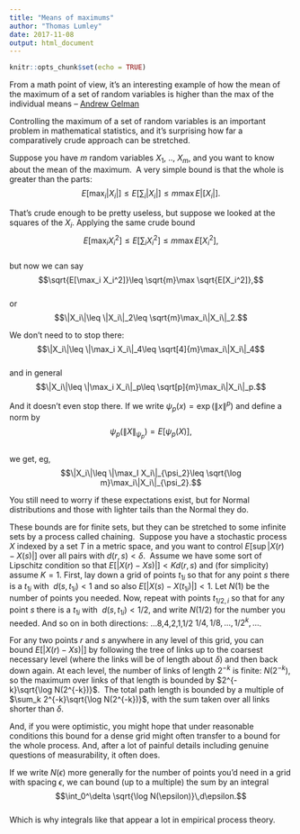 ```yaml
---
title: "Means of maximums"
author: "Thomas Lumley"
date: 2017-11-08
output: html_document
---
```


```r
knitr::opts_chunk$set(echo = TRUE)
```


From a math point of view, it’s an interesting example of how the mean of the maximum of a set of random variables is higher than the max of the individual means -- [Andrew Gelman](http://andrewgelman.com/2017/10/19/think-top-batting-average-will-higher-311-pooling-point-predictions-bayesian-inference/)  

Controlling the maximum of a set of random variables is an important problem in mathematical statistics, and it’s surprising how far a comparatively crude approach can be stretched.

Suppose you have $m$ random variables $X_1$, .., $X_m$, and you want to know about the mean of the maximum.  A very simple bound is that the whole is greater than the parts:  
$$E[\max_i |X_i|]\leq E[\sum_i |X_i|]\leq m\max E|[X_i|].$$

That’s crude enough to be pretty useless, but suppose we looked at the squares of the $X_i$. Applying the same crude bound  
$$E[\max_i X_i^2]\leq E[\sum_i X_i^2]\leq m\max E[X_i^2],$$  
but now we can say  
$$\sqrt{E[\max_i X_i^2]}\leq \sqrt{m}\max \sqrt{E[X_i^2]},$$  
or  
$$\|X_i\|\leq \|X_i\|_2\leq \sqrt{m}\max_i\|X_i\|_2.$$

We don’t need to to stop there:  
$$\|X_i\|\leq \|\max_i X_i\|_4\leq \sqrt[4]{m}\max_i\|X_i\|_4$$  
and in general  
$$\|X_i\|\leq \|\max_i X_i\|_p\leq \sqrt[p]{m}\max_i\|X_i\|_p.$$  
  

And it doesn’t even stop there. If we write $\psi_p(x)=\exp (\|x\|^p)$ and define a norm by  
$$\psi_p(\|X\|_{\psi_p})=E[\psi_p(X)],$$  
we get, eg,   
$$\|X_i\|\leq \|\max_I X_i\|_{\psi_2}\leq \sqrt{\log m}\max_i\|X_i\|_{\psi_2}.$$

You still need to worry if these expectations exist, but for Normal distributions and those with lighter tails than the Normal they do.   
  

These bounds are for finite sets, but they can be stretched to some infinite sets by a process called chaining.  Suppose you have a stochastic process $X$ indexed by a set $T$ in a metric space, and you want to control $E\left[\sup|X({r})-X(s)|\right]$ over all pairs with $d(r,s)<\delta$.  Assume we have some sort of Lipschitz condition so that $E[|X({r})-Xs)|]<K d(r,s)$ and (for simplicity) assume $K=1$. First, lay down a grid of points $t_{1i}$ so that for any point $s$ there is a $t_{1i}$ with  $d(s,t_{1i})<1$ and so also $E[|X(s)-X(t_{1i})|]<1$. Let $N(1)$ be the number of points you needed. Now, repeat with points $t_{1/2,i}$ so that for any point $s$ there is a $t_{1i}$ with  $d(s,t_{1i})<1/2$, and write $N({1/2})$ for the number you needed. And so on in both directions: ...8,4,2,1,1/2 $1/4, 1/8,\dots,1/{2^k},\dots$.

For any two points $r$ and $s$ anywhere in any level of this grid, you can bound $E[|X({r})-Xs)|]$ by following the tree of links up to the coarsest necessary level (where the links will be of length about $\delta$) and then back down again. At each level, the number of links of length $2^{-k}$ is finite: $N(2^{-k})$, so the maximum over links of that length is bounded by $2^{-k}\sqrt{\log N(2^{-k})}$.  The total path length is bounded by a multiple of $\sum_k 2^{-k}\sqrt{\log N(2^{-k})}$, with the sum taken over all links shorter than $\delta$. 

And, if you were optimistic, you might hope that under reasonable conditions this bound for a dense grid might often transfer to a bound for the whole process. And, after a lot of painful details including genuine questions of measurability, it often does.  
  

If we write $N(\epsilon)$ more generally for the number of points you’d need in a grid with spacing $\epsilon$, we can bound (up to a multiple) the sum by an integral  
$$\int_0^\delta \sqrt{\log N(\epsilon)}\,d\epsilon.$$  
Which is why integrals like that appear a lot in empirical process theory.